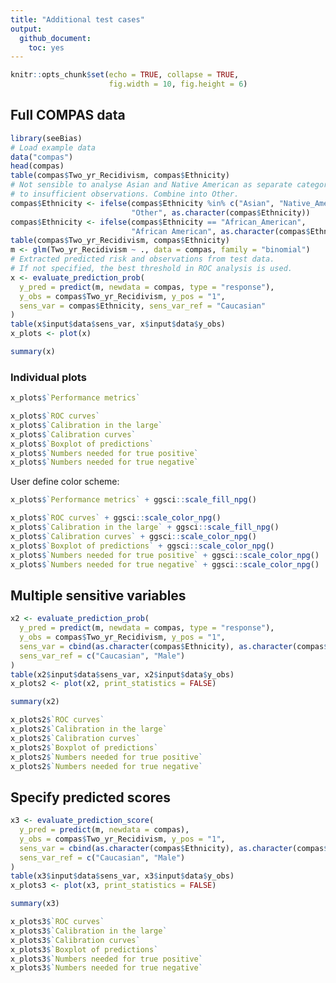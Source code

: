 ```yaml
---
title: "Additional test cases"
output: 
  github_document:
    toc: yes
---
```


```r
knitr::opts_chunk$set(echo = TRUE, collapse = TRUE, 
                      fig.width = 10, fig.height = 6)
```

## Full COMPAS data

```r
library(seeBias)
# Load example data
data("compas")
head(compas)
table(compas$Two_yr_Recidivism, compas$Ethnicity)
# Not sensible to analyse Asian and Native American as separate categories due
# to insufficient observations. Combine into Other.
compas$Ethnicity <- ifelse(compas$Ethnicity %in% c("Asian", "Native_American"),
                           "Other", as.character(compas$Ethnicity))
compas$Ethnicity <- ifelse(compas$Ethnicity == "African_American",
                           "African American", as.character(compas$Ethnicity))
table(compas$Two_yr_Recidivism, compas$Ethnicity)
m <- glm(Two_yr_Recidivism ~ ., data = compas, family = "binomial")
# Extracted predicted risk and observations from test data.
# If not specified, the best threshold in ROC analysis is used.
x <- evaluate_prediction_prob(
  y_pred = predict(m, newdata = compas, type = "response"), 
  y_obs = compas$Two_yr_Recidivism, y_pos = "1",
  sens_var = compas$Ethnicity, sens_var_ref = "Caucasian"
)
table(x$input$data$sens_var, x$input$data$y_obs)
x_plots <- plot(x)
```

```r
summary(x)
```

### Individual plots

```r
x_plots$`Performance metrics`
```

```r
x_plots$`ROC curves`
x_plots$`Calibration in the large`
x_plots$`Calibration curves`
x_plots$`Boxplot of predictions`
x_plots$`Numbers needed for true positive`
x_plots$`Numbers needed for true negative`
```

User define color scheme:

```r
x_plots$`Performance metrics` + ggsci::scale_fill_npg()
```

```r
x_plots$`ROC curves` + ggsci::scale_color_npg()
x_plots$`Calibration in the large` + ggsci::scale_fill_npg()
x_plots$`Calibration curves` + ggsci::scale_color_npg()
x_plots$`Boxplot of predictions` + ggsci::scale_color_npg()
x_plots$`Numbers needed for true positive` + ggsci::scale_color_npg()
x_plots$`Numbers needed for true negative` + ggsci::scale_color_npg()
```

## Multiple sensitive variables

```r
x2 <- evaluate_prediction_prob(
  y_pred = predict(m, newdata = compas, type = "response"), 
  y_obs = compas$Two_yr_Recidivism, y_pos = "1",
  sens_var = cbind(as.character(compas$Ethnicity), as.character(compas$Sex)), 
  sens_var_ref = c("Caucasian", "Male")
)
table(x2$input$data$sens_var, x2$input$data$y_obs)
x_plots2 <- plot(x2, print_statistics = FALSE)
```

```r
summary(x2)
```

```r
x_plots2$`ROC curves`
x_plots2$`Calibration in the large`
x_plots2$`Calibration curves`
x_plots2$`Boxplot of predictions`
x_plots2$`Numbers needed for true positive`
x_plots2$`Numbers needed for true negative`
```

## Specify predicted scores

```r
x3 <- evaluate_prediction_score(
  y_pred = predict(m, newdata = compas), 
  y_obs = compas$Two_yr_Recidivism, y_pos = "1",
  sens_var = cbind(as.character(compas$Ethnicity), as.character(compas$Sex)), 
  sens_var_ref = c("Caucasian", "Male")
)
table(x3$input$data$sens_var, x3$input$data$y_obs)
x_plots3 <- plot(x3, print_statistics = FALSE)
```

```r
summary(x3)
```

```r
x_plots3$`ROC curves`
x_plots3$`Calibration in the large`
x_plots3$`Calibration curves`
x_plots3$`Boxplot of predictions`
x_plots3$`Numbers needed for true positive`
x_plots3$`Numbers needed for true negative`
```
